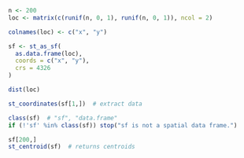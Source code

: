 ```r
n <- 200
loc <- matrix(c(runif(n, 0, 1), runif(n, 0, 1)), ncol = 2)

colnames(loc) <- c("x", "y") 

sf <- st_as_sf(
  as.data.frame(loc),  
  coords = c("x", "y"),  
  crs = 4326  
)

dist(loc)

st_coordinates(sf[1,])  # extract data

class(sf)  # "sf", "data.frame"
if (!'sf' %in% class(sf)) stop("sf is not a spatial data frame.")

sf[200,]
st_centroid(sf)  # returns centroids
```


